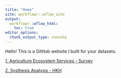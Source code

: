 ```yaml
---
title: "Home"
site: workflowr::wflow_site
output:
  workflowr::wflow_html:
    toc: true
editor_options:
  chunk_output_type: console
---
```


Hello! This is a GitHub website I built for your datasets. 

[1. Agriculture Ecosystem Services - Survey](ag_services.html)

[2. Systhesis Analysis - HKH](synthesis_HKH.html)

